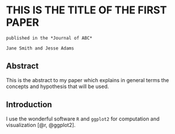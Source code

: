 # THIS IS THE TITLE OF THE FIRST PAPER

```block
published in the *Journal of ABC*
```
```block
Jane Smith and Jesse Adams
```

## Abstract {-}

This is the abstract to my paper which explains in
general terms the concepts and hypothesis that will be used.

## Introduction

I use the wonderful software `R` and `ggplot2` for computation and visualization  [@r, @ggplot2].
